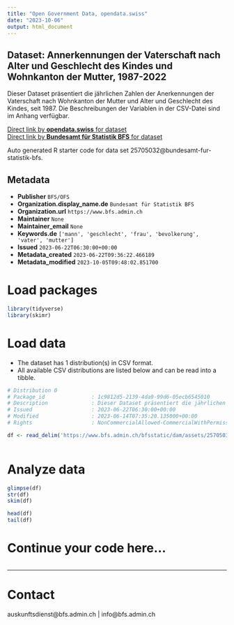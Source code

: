 ```yaml
---
title: "Open Government Data, opendata.swiss"
date: "2023-10-06"
output: html_document
---
```


## Dataset: Annerkennungen der Vaterschaft nach Alter und Geschlecht des Kindes und Wohnkanton der Mutter, 1987-2022

Dieser Dataset präsentiert die jährlichen Zahlen der Anerkennungen der Vaterschaft nach Wohnkanton der Mutter und Alter und Geschlecht des Kindes, seit 1987. Die Beschreibungen der Variablen in der CSV-Datei sind im Anhang verfügbar.

[Direct link by **opendata.swiss** for dataset](https://opendata.swiss/de/dataset/annerkennungen-der-vaterschaft-nach-alter-und-geschlecht-des-kindes-und-wohnkanton-de-1987-2022)<br>
[Direct link by **Bundesamt für Statistik BFS** for dataset](https://www.bfs.admin.ch/asset/de/ts-x-01.04.03.01)

Auto generated R starter code for data set 25705032@bundesamt-fur-statistik-bfs.

## Metadata

- **Publisher** `BFS/OFS`
- **Organization.display_name.de** `Bundesamt für Statistik BFS`
- **Organization.url** `https://www.bfs.admin.ch`
- **Maintainer** `None`
- **Maintainer_email** `None`
- **Keywords.de** `['mann', 'geschlecht', 'frau', 'bevolkerung', 'vater', 'mutter']`
- **Issued** `2023-06-22T06:30:00+00:00`
- **Metadata_created** `2023-06-22T09:36:22.466189`
- **Metadata_modified** `2023-10-05T09:48:02.851700`


# Load packages

```r

library(tidyverse)
library(skimr)

```

# Load data

-   The dataset has 1 distribution(s) in CSV format.
-   All available CSV distributions are listed below and can be read into a tibble.

```r

# Distribution 0
# Package_id               : 1c9812d5-2139-4da9-99d6-05ecb6545010
# Description              : Dieser Dataset präsentiert die jährlichen Zahlen der Anerkennungen der Vaterschaft nach Wohnkanton der Mutter und Alter und Geschlecht des Kindes, seit 1987. Die Beschreibungen der Variablen in der CSV-Datei sind im Anhang verfügbar.
# Issued                   : 2023-06-22T06:30:00+00:00
# Modified                 : 2023-06-14T07:35:20.135000+00:00
# Rights                   : NonCommercialAllowed-CommercialWithPermission-ReferenceRequired

df <- read_delim('https://www.bfs.admin.ch/bfsstatic/dam/assets/25705038/master')



```

# Analyze data

```r

glimpse(df)
str(df)
skim(df)

head(df)
tail(df)

```

# Continue your code here...

```r

```

------------------------------------------------------------------------

# Contact

auskunftsdienst@bfs.admin.ch | info@bfs.admin.ch
